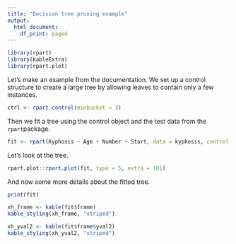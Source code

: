 ```yaml
---
title: "Decision tree pruning example"
output:
  html_document:
    df_print: paged
---
```


```r
library(rpart)
library(kableExtra)
library(rpart.plot)
```

Let's make an example from the documentation. We set up a control structure to create a large tree by allowing leaves to contain only a few instances.

```r
ctrl <- rpart.control(minbucket = 3)
```

Then we fit a tree using the control object and the test data from the `rpart`package.

```r
fit <- rpart(Kyphosis ~ Age + Number + Start, data = kyphosis, control = ctrl)

```

Let's look at the tree.

```r
rpart.plot::rpart.plot(fit, type = 5, extra = 101)
```

And now some more details about the fitted tree.

```r
print(fit)

xh_frame <- kable(fit$frame)
kable_styling(xh_frame, "striped")

xh_yval2 <- kable(fit$frame$yval2)
kable_styling(xh_yval2, "striped")
```

